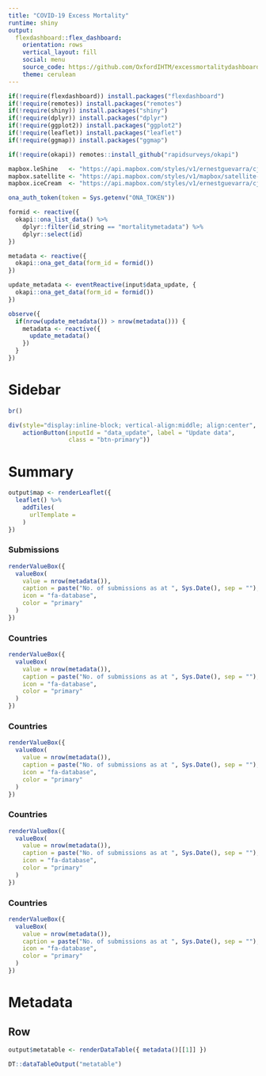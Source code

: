 ```yaml
---
title: "COVID-19 Excess Mortality"
runtime: shiny
output: 
  flexdashboard::flex_dashboard:
    orientation: rows
    vertical_layout: fill
    social: menu
    source_code: https://github.com/OxfordIHTM/excessmortalitydashboard
    theme: cerulean
---
```


```r
if(!require(flexdashboard)) install.packages("flexdashboard")
if(!require(remotes)) install.packages("remotes")
if(!require(shiny)) install.packages("shiny")
if(!require(dplyr)) install.packages("dplyr")
if(!require(ggplot2)) install.packages("ggplot2")
if(!require(leaflet)) install.packages("leaflet")
if(!require(ggmap)) install.packages("ggmap")

if(!require(okapi)) remotes::install_github("rapidsurveys/okapi")

mapbox.leShine   <- "https://api.mapbox.com/styles/v1/ernestguevarra/cjdlr8pvl0xiv2sqvq1evk1pl/tiles/256/{z}/{x}/{y}?access_token=pk.eyJ1IjoiZXJuZXN0Z3VldmFycmEiLCJhIjoiejRRLXlZdyJ9.sqS1zi0rDH5CIzvcn9SXSg"
mapbox.satellite <- "https://api.mapbox.com/styles/v1/mapbox/satellite-streets-v10/tiles/256/{z}/{x}/{y}?access_token=pk.eyJ1IjoiZXJuZXN0Z3VldmFycmEiLCJhIjoiejRRLXlZdyJ9.sqS1zi0rDH5CIzvcn9SXSg"
mapbox.iceCream  <- "https://api.mapbox.com/styles/v1/ernestguevarra/cj81sytkq8z5g2spicbkd4hmx/tiles/256/{z}/{x}/{y}?access_token=pk.eyJ1IjoiZXJuZXN0Z3VldmFycmEiLCJhIjoiejRRLXlZdyJ9.sqS1zi0rDH5CIzvcn9SXSg"

ona_auth_token(token = Sys.getenv("ONA_TOKEN"))

formid <- reactive({
  okapi::ona_list_data() %>%
    dplyr::filter(id_string == "mortalitymetadata") %>%
    dplyr::select(id)
})

metadata <- reactive({
  okapi::ona_get_data(form_id = formid())
})

update_metadata <- eventReactive(input$data_update, {
  okapi::ona_get_data(form_id = formid())
})

observe({
  if(nrow(update_metadata()) > nrow(metadata())) {
    metadata <- reactive({
      update_metadata()
    })
  }
})
```

Sidebar {.sidebar}
================================================================================

```r
br()

div(style="display:inline-block; vertical-align:middle; align:center",            
    actionButton(inputId = "data_update", label = "Update data",
                 class = "btn-primary"))
```

Summary
================================================================================

```r
output$map <- renderLeaflet({
  leaflet() %>%
    addTiles(
      urlTemplate = 
    )
})
```


### Submissions {.value-box}

```r
renderValueBox({
  valueBox(
    value = nrow(metadata()),
    caption = paste("No. of submissions as at ", Sys.Date(), sep = ""),
    icon = "fa-database",
    color = "primary"
  )
})
```

### Countries {.value-box}

```r
renderValueBox({
  valueBox(
    value = nrow(metadata()),
    caption = paste("No. of submissions as at ", Sys.Date(), sep = ""),
    icon = "fa-database",
    color = "primary"
  )
})
```

### Countries {.value-box}

```r
renderValueBox({
  valueBox(
    value = nrow(metadata()),
    caption = paste("No. of submissions as at ", Sys.Date(), sep = ""),
    icon = "fa-database",
    color = "primary"
  )
})
```

### Countries {.value-box}

```r
renderValueBox({
  valueBox(
    value = nrow(metadata()),
    caption = paste("No. of submissions as at ", Sys.Date(), sep = ""),
    icon = "fa-database",
    color = "primary"
  )
})
```

### Countries {.value-box}

```r
renderValueBox({
  valueBox(
    value = nrow(metadata()),
    caption = paste("No. of submissions as at ", Sys.Date(), sep = ""),
    icon = "fa-database",
    color = "primary"
  )
})
```

Metadata
================================================================================

Row
--------------------------------------------------------------------------------

```r
output$metatable <- renderDataTable({ metadata()[[1]] })

DT::dataTableOutput("metatable")
```

